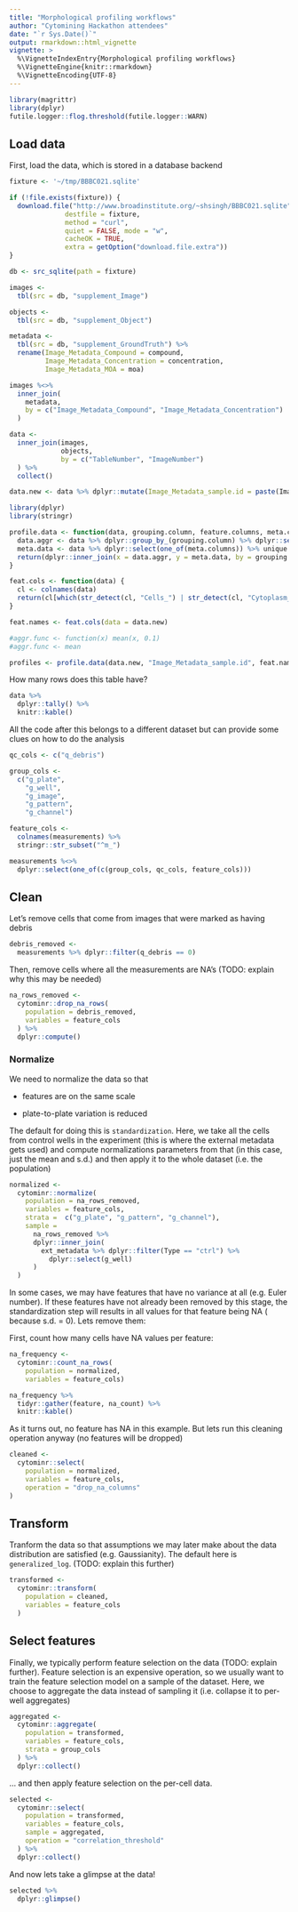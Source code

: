 ```yaml
---
title: "Morphological profiling workflows"
author: "Cytomining Hackathon attendees"
date: "`r Sys.Date()`"
output: rmarkdown::html_vignette
vignette: >
  %\VignetteIndexEntry{Morphological profiling workflows}
  %\VignetteEngine{knitr::rmarkdown}
  %\VignetteEncoding{UTF-8}
---
```


```r
library(magrittr)
library(dplyr)
futile.logger::flog.threshold(futile.logger::WARN)
```


## Load data
First, load the data, which is stored in a database backend 

```r
fixture <- '~/tmp/BBBC021.sqlite'

if (!file.exists(fixture)) {
  download.file("http://www.broadinstitute.org/~shsingh/BBBC021.sqlite", 
              destfile = fixture, 
              method = "curl", 
              quiet = FALSE, mode = "w",
              cacheOK = TRUE,
              extra = getOption("download.file.extra"))
}

db <- src_sqlite(path = fixture)
```


```r
images <-
  tbl(src = db, "supplement_Image") 

objects <- 
  tbl(src = db, "supplement_Object") 

metadata <- 
  tbl(src = db, "supplement_GroundTruth") %>%
  rename(Image_Metadata_Compound = compound,
         Image_Metadata_Concentration = concentration,
         Image_Metadata_MOA = moa) 

images %<>%
  inner_join(
    metadata,
    by = c("Image_Metadata_Compound", "Image_Metadata_Concentration")
  )

data <-
  inner_join(images,
             objects,
             by = c("TableNumber", "ImageNumber")
  ) %>%
  collect()

data.new <- data %>% dplyr::mutate(Image_Metadata_sample.id = paste(Image_Metadata_Plate_DAPI, Image_Metadata_Well_DAPI, sep = "_"))

```

```r
library(dplyr)
library(stringr)

profile.data <- function(data, grouping.column, feature.columns, meta.columns, aggregation.function = median, ...) {
  data.aggr <- data %>% dplyr::group_by_(grouping.column) %>% dplyr::select(one_of(feature.columns)) %>% dplyr::summarise_each(., funs(aggregation.function))
  meta.data <- data %>% dplyr::select(one_of(meta.columns)) %>% unique
  return(dplyr::inner_join(x = data.aggr, y = meta.data, by = grouping.column))
}

feat.cols <- function(data) {
  cl <- colnames(data)
  return(cl[which(str_detect(cl, "Cells_") | str_detect(cl, "Cytoplasm_") | str_detect(cl, "Nuclei_"))])
}

feat.names <- feat.cols(data = data.new)

#aggr.func <- function(x) mean(x, 0.1)
#aggr.func <- mean

profiles <- profile.data(data.new, "Image_Metadata_sample.id", feat.names, c("Image_Metadata_Compound", "Image_Metadata_Concentration", "Image_Metadata_MOA", "Image_Metadata_sample.id"), aggr.func)

```

How many rows does this table have?

```r
data %>%
  dplyr::tally() %>%
  knitr::kable()
```

All the code after this belongs to a different dataset but can provide some 
clues on how to do the analysis

```r
qc_cols <- c("q_debris")

group_cols <-
  c("g_plate",
    "g_well",
    "g_image",
    "g_pattern",
    "g_channel")

feature_cols <-
  colnames(measurements) %>%
  stringr::str_subset("^m_")

measurements %<>%
  dplyr::select(one_of(c(group_cols, qc_cols, feature_cols)))

```

## Clean

Let's remove cells that come from images that were marked as having debris

```r
debris_removed <-
  measurements %>% dplyr::filter(q_debris == 0)
```

Then, remove cells where all the measurements are NA's (TODO: explain why this
may be needed)

```r
na_rows_removed <-
  cytominr::drop_na_rows(
    population = debris_removed,
    variables = feature_cols
  ) %>%
  dplyr::compute()
```

### Normalize 

We need to normalize the data so that

- features are on the same scale

- plate-to-plate variation is reduced

The default for doing this is `standardization`. Here, we take all the cells
from control wells in the experiment (this is where the external metadata gets
used) and compute normalizations parameters from that (in this case, just the
mean and s.d.) and then apply it to the whole dataset (i.e. the population)

```r
normalized <-
  cytominr::normalize(
    population = na_rows_removed,
    variables = feature_cols,
    strata =  c("g_plate", "g_pattern", "g_channel"),
    sample =
      na_rows_removed %>%
      dplyr::inner_join(
        ext_metadata %>% dplyr::filter(Type == "ctrl") %>%
          dplyr::select(g_well)
      )
  )
```

In some cases, we may have features that have no variance at all (e.g. Euler 
number). If these features have not already been removed by this stage, the 
standardization step will results in all values for that feature being NA (
because s.d. = 0). Lets remove them:

First, count how many cells have NA values per feature:

```r
na_frequency <-
  cytominr::count_na_rows(
    population = normalized,
    variables = feature_cols)

na_frequency %>%
  tidyr::gather(feature, na_count) %>%
  knitr::kable()

```

As it turns out, no feature has NA in this example. 
But lets run this cleaning operation  anyway (no features will be dropped)

```r

cleaned <-
  cytominr::select(
    population = normalized,
    variables = feature_cols,
    operation = "drop_na_columns"
)
```

## Transform

Tranform the data so that assumptions we may later make about the data
distribution are satisfied (e.g. Gaussianity). The default here is 
`generalized_log`. (TODO: explain this further) 

```r
transformed <-
  cytominr::transform(
    population = cleaned,
    variables = feature_cols
  )
```

## Select features

Finally, we typically perform feature selection on the data (TODO: explain 
further). Feature selection is an expensive operation, so we usually want to 
train the feature selection model on a sample of the dataset. Here, we choose
to aggregate the data instead of sampling it (i.e. collapse it to per-well
aggregates)

```r
aggregated <-
  cytominr::aggregate(
    population = transformed,
    variables = feature_cols,
    strata = group_cols
  ) %>%
  dplyr::collect()
```

... and then apply feature selection on the per-cell data. 
```r
selected <-
  cytominr::select(
    population = transformed,
    variables = feature_cols,
    sample = aggregated,
    operation = "correlation_threshold"
  ) %>%
  dplyr::collect()
```

And now lets take a glimpse at the data!
```r
selected %>%
  dplyr::glimpse()
```

